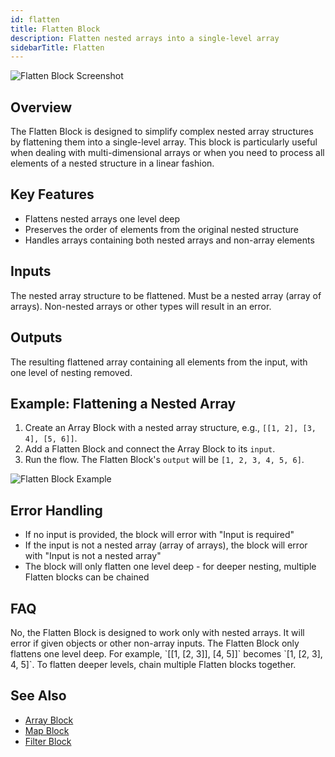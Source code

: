 ```yaml
---
id: flatten
title: Flatten Block
description: Flatten nested arrays into a single-level array
sidebarTitle: Flatten
---
```


![Flatten Block Screenshot](./assets/flatten-block.png)

## Overview

The Flatten Block is designed to simplify complex nested array structures by flattening them into a single-level array. This block is particularly useful when dealing with multi-dimensional arrays or when you need to process all elements of a nested structure in a linear fashion.

## Key Features

- Flattens nested arrays one level deep
- Preserves the order of elements from the original nested structure
- Handles arrays containing both nested arrays and non-array elements

## Inputs

<ParamField path="input" type="any[][]" required>
  The nested array structure to be flattened. Must be a nested array (array of arrays). Non-nested arrays or other types will result in an error.
</ParamField>

## Outputs

<ResponseField name="output" type="any[]">
  The resulting flattened array containing all elements from the input, with one level of nesting removed.
</ResponseField>

## Example: Flattening a Nested Array

1. Create an Array Block with a nested array structure, e.g., `[[1, 2], [3, 4], [5, 6]]`.
2. Add a Flatten Block and connect the Array Block to its `input`.
3. Run the flow. The Flatten Block's `output` will be `[1, 2, 3, 4, 5, 6]`.

<Frame>
  <img src="./assets/flatten-block-example.png" alt="Flatten Block Example" />
</Frame>

## Error Handling

- If no input is provided, the block will error with "Input is required"
- If the input is not a nested array (array of arrays), the block will error with "Input is not a nested array"
- The block will only flatten one level deep - for deeper nesting, multiple Flatten blocks can be chained

## FAQ

<AccordionGroup>
  <Accordion title="Does the Flatten Block work with objects?">
    No, the Flatten Block is designed to work only with nested arrays. It will error if given objects or other non-array inputs.
  </Accordion>

  <Accordion title="How deep does the flattening go?">
    The Flatten Block only flattens one level deep. For example, `[[1, [2, 3]], [4, 5]]` becomes `[1, [2, 3], 4, 5]`. To flatten deeper levels, chain multiple Flatten blocks together.
  </Accordion>
</AccordionGroup>

## See Also

- [Array Block](/block-reference/data/array)
- [Map Block](/block-reference/modifiers/map)
- [Filter Block](/block-reference/modifiers/filter)
